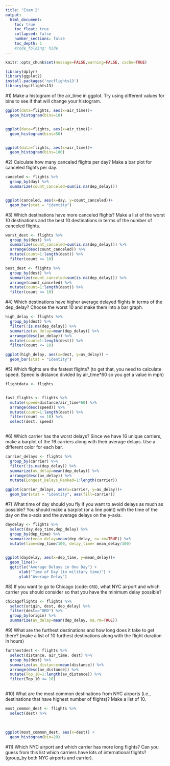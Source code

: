 ```yaml
---
title: "Exam 2"
output:
  html_document:
    toc: true
    toc_float: true
    collapsed: false
    number_sections: false
    toc_depth: 1
    #code_folding: hide
---
```


```r
knitr::opts_chunk$set(message=FALSE,warning=FALSE, cache=TRUE)
```


```r
library(dplyr)
library(ggplot2)
install.packages('nycflights13')
library(nycflights13)
```

#1) Make a histogram of the air_time in ggplot. Try using different values for bins to see if that will change your histogram.

```r

ggplot(data=flights, aes(x=air_time))+
  geom_histogram(bins=10)


ggplot(data=flights, aes(x=air_time))+
  geom_histogram(bins=50)


ggplot(data=flights, aes(x=air_time))+
  geom_histogram(bins=100)


```


#2) Calculate how many canceled flights per day? Make a bar plot for canceled flights per day.

```r

canceled <- flights %>% 
  group_by(day) %>%
  summarize(count_canceled=sum(is.na(dep_delay)))


ggplot(canceled, aes(x=day, y=count_canceled))+
  geom_bar(stat = "identity")

```

#3) Which destinations have more canceled flights? Make a list of the worst 10 destinations and the best 10 destinations in terms of the number of canceled flights.

```r

worst_dest <- flights %>%
  group_by(dest) %>%
  summarize(count_canceled=sum(is.na(dep_delay))) %>%
  arrange(desc(count_canceled)) %>%
  mutate(count=1:length(dest)) %>%
  filter(count <= 10)

best_dest <- flights %>%
  group_by(dest) %>%
  summarize(count_canceled=sum(is.na(dep_delay))) %>%
  arrange(count_canceled) %>%
  mutate(count=1:length(dest)) %>%
  filter(count <= 10)

```


#4) Which destinations have higher average delayed flights in terms of the dep_delay? Choose the worst 10 and make them into a bar graph.
```r

high_delay <- flights %>%
  group_by(dest) %>%
  filter(!is.na(dep_delay)) %>%
  summarize(av_delay=mean(dep_delay)) %>%
  arrange(desc(av_delay)) %>%
  mutate(count=1:length(dest)) %>%
  filter(count <= 10)

ggplot(high_delay, aes(x=dest, y=av_delay)) +
  geom_bar(stat = "identity")

```

#5) Which flights are the fastest flights? (to get that, you need to calculate speed. Speed is distance divided by air_time*60 so you get a value in mph)

```r

flightdata <- flights


fast_flights <- flights %>%
  mutate(speed=distance/air_time*60) %>%
  arrange(desc(speed)) %>%
  mutate(count=1:length(dest)) %>%
  filter(count <= 10) %>%
  select(dest, speed)
 
```


#6) Which carrier has the worst delays? Since we have 16 unique carriers, make a barplot of the 16 carriers along with their average delays. Use a different color for each bar.

```r

carrier_delays <- flights %>%
  group_by(carrier) %>%
  filter(!is.na(dep_delay)) %>%
  summarize(av_delay=mean(dep_delay)) %>%
  arrange(desc(av_delay)) %>%
  mutate(Longest_Delays_Ranked=1:length(carrier))

ggplot(carrier_delays, aes(x=carrier, y=av_delay))+
  geom_bar(stat = "identity", aes(fill=carrier))


```


#7) What time of day should you fly if you want to avoid delays as much as possible? You should make a barplot (or a line point) with the time of the day on the x-axis and the average delays on the y-axis.
```r

daydelay <- flights %>%
  select(day,dep_time,dep_delay) %>%
  group_by(dep_time) %>%
  summarize(mean_delay=mean(dep_delay, na.rm=TRUE)) %>%
  mutate(time=dep_time/100, delay_time= mean_delay/100) 
  

ggplot(daydelay, aes(x=dep_time, y=mean_delay))+
  geom_line()+
  ggtitle("Average Delays in One Day") +
      xlab("Time of Day (in military time)") +
      ylab("Average Delay") 

```


#8) If you want to go to Chicago (code: `ORD`), what NYC airport and which carrier you should consider so that you have the minimum delay possible?
```r

chicagoflights <- flights %>%
  select(origin, dest, dep_delay) %>%
  filter(dest=="ORD") %>%
  group_by(origin) %>%
  summarize(av_delay=mean(dep_delay, na.rm=TRUE))


```

#9) What are the furthest destinations and how long does it take to get there? (make a list of 10 furthest destinations along with the flight duration in hours)
```r

furthestdest <- flights %>%
  select(distance, air_time, dest) %>%
  group_by(dest) %>%
  summarize(av_distance=mean(distance)) %>%
  arrange(desc(av_distance)) %>%
  mutate(Top_10=1:length(av_distance)) %>%
  filter(Top_10 <= 10)
  

```

#10) What are the most common destinations from NYC airports (i.e., destinations that have highest number of flights)? Make a list of 10.
```r
most_common_dest <- flights %>%
  select(dest) %>%
  
  
  
ggplot(most_common_dest, aes(x=dest)) +
  geom_histogram(bin=20)

```

#11) Which NYC airport and which carrier has more long flights? Can you guess from this list which carriers have lots of international flights? (group_by both NYC airports and carrier).
```r

```

